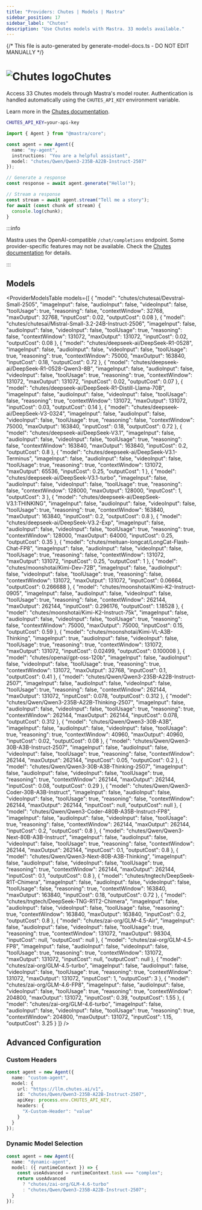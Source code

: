 ```yaml
---
title: "Providers: Chutes | Models | Mastra"
sidebar_position: 17
sidebar_label: "Chutes"
description: "Use Chutes models with Mastra. 33 models available."
---
```


{/* This file is auto-generated by generate-model-docs.ts - DO NOT EDIT MANUALLY */}



# <img src="https://models.dev/logos/chutes.svg" alt="Chutes logo" className="inline w-8 h-8 mr-2 align-middle dark:invert dark:brightness-0 dark:contrast-200" />Chutes

Access 33 Chutes models through Mastra's model router. Authentication is handled automatically using the `CHUTES_API_KEY` environment variable.

Learn more in the [Chutes documentation](https://llm.chutes.ai).

```bash
CHUTES_API_KEY=your-api-key
```

```typescript
import { Agent } from "@mastra/core";

const agent = new Agent({
  name: "my-agent",
  instructions: "You are a helpful assistant",
  model: "chutes/Qwen/Qwen3-235B-A22B-Instruct-2507"
});

// Generate a response
const response = await agent.generate("Hello!");

// Stream a response
const stream = await agent.stream("Tell me a story");
for await (const chunk of stream) {
  console.log(chunk);
}
```

:::info

Mastra uses the OpenAI-compatible `/chat/completions` endpoint. Some provider-specific features may not be available. Check the [Chutes documentation](https://llm.chutes.ai) for details.

:::

## Models

<ProviderModelsTable 
  models={[
  {
    "model": "chutes/chutesai/Devstral-Small-2505",
    "imageInput": false,
    "audioInput": false,
    "videoInput": false,
    "toolUsage": true,
    "reasoning": false,
    "contextWindow": 32768,
    "maxOutput": 32768,
    "inputCost": 0.02,
    "outputCost": 0.08
  },
  {
    "model": "chutes/chutesai/Mistral-Small-3.2-24B-Instruct-2506",
    "imageInput": false,
    "audioInput": false,
    "videoInput": false,
    "toolUsage": true,
    "reasoning": false,
    "contextWindow": 131072,
    "maxOutput": 131072,
    "inputCost": 0.02,
    "outputCost": 0.08
  },
  {
    "model": "chutes/deepseek-ai/DeepSeek-R1-0528",
    "imageInput": false,
    "audioInput": false,
    "videoInput": false,
    "toolUsage": true,
    "reasoning": true,
    "contextWindow": 75000,
    "maxOutput": 163840,
    "inputCost": 0.18,
    "outputCost": 0.72
  },
  {
    "model": "chutes/deepseek-ai/DeepSeek-R1-0528-Qwen3-8B",
    "imageInput": false,
    "audioInput": false,
    "videoInput": false,
    "toolUsage": true,
    "reasoning": true,
    "contextWindow": 131072,
    "maxOutput": 131072,
    "inputCost": 0.02,
    "outputCost": 0.07
  },
  {
    "model": "chutes/deepseek-ai/DeepSeek-R1-Distill-Llama-70B",
    "imageInput": false,
    "audioInput": false,
    "videoInput": false,
    "toolUsage": false,
    "reasoning": true,
    "contextWindow": 131072,
    "maxOutput": 131072,
    "inputCost": 0.03,
    "outputCost": 0.14
  },
  {
    "model": "chutes/deepseek-ai/DeepSeek-V3-0324",
    "imageInput": false,
    "audioInput": false,
    "videoInput": false,
    "toolUsage": true,
    "reasoning": false,
    "contextWindow": 75000,
    "maxOutput": 163840,
    "inputCost": 0.18,
    "outputCost": 0.72
  },
  {
    "model": "chutes/deepseek-ai/DeepSeek-V3.1",
    "imageInput": false,
    "audioInput": false,
    "videoInput": false,
    "toolUsage": true,
    "reasoning": false,
    "contextWindow": 163840,
    "maxOutput": 163840,
    "inputCost": 0.2,
    "outputCost": 0.8
  },
  {
    "model": "chutes/deepseek-ai/DeepSeek-V3.1-Terminus",
    "imageInput": false,
    "audioInput": false,
    "videoInput": false,
    "toolUsage": true,
    "reasoning": true,
    "contextWindow": 131072,
    "maxOutput": 65536,
    "inputCost": 0.25,
    "outputCost": 1
  },
  {
    "model": "chutes/deepseek-ai/DeepSeek-V3.1-turbo",
    "imageInput": false,
    "audioInput": false,
    "videoInput": false,
    "toolUsage": true,
    "reasoning": false,
    "contextWindow": 128000,
    "maxOutput": 128000,
    "inputCost": 1,
    "outputCost": 3
  },
  {
    "model": "chutes/deepseek-ai/DeepSeek-V3.1:THINKING",
    "imageInput": false,
    "audioInput": false,
    "videoInput": false,
    "toolUsage": true,
    "reasoning": true,
    "contextWindow": 163840,
    "maxOutput": 163840,
    "inputCost": 0.2,
    "outputCost": 0.8
  },
  {
    "model": "chutes/deepseek-ai/DeepSeek-V3.2-Exp",
    "imageInput": false,
    "audioInput": false,
    "videoInput": false,
    "toolUsage": true,
    "reasoning": true,
    "contextWindow": 128000,
    "maxOutput": 64000,
    "inputCost": 0.25,
    "outputCost": 0.35
  },
  {
    "model": "chutes/meituan-longcat/LongCat-Flash-Chat-FP8",
    "imageInput": false,
    "audioInput": false,
    "videoInput": false,
    "toolUsage": true,
    "reasoning": false,
    "contextWindow": 131072,
    "maxOutput": 131072,
    "inputCost": 0.25,
    "outputCost": 1
  },
  {
    "model": "chutes/moonshotai/Kimi-Dev-72B",
    "imageInput": false,
    "audioInput": false,
    "videoInput": false,
    "toolUsage": true,
    "reasoning": false,
    "contextWindow": 131072,
    "maxOutput": 131072,
    "inputCost": 0.06664,
    "outputCost": 0.266688
  },
  {
    "model": "chutes/moonshotai/Kimi-K2-Instruct-0905",
    "imageInput": false,
    "audioInput": false,
    "videoInput": false,
    "toolUsage": true,
    "reasoning": false,
    "contextWindow": 262144,
    "maxOutput": 262144,
    "inputCost": 0.296176,
    "outputCost": 1.18528
  },
  {
    "model": "chutes/moonshotai/Kimi-K2-Instruct-75k",
    "imageInput": false,
    "audioInput": false,
    "videoInput": false,
    "toolUsage": true,
    "reasoning": false,
    "contextWindow": 75000,
    "maxOutput": 75000,
    "inputCost": 0.15,
    "outputCost": 0.59
  },
  {
    "model": "chutes/moonshotai/Kimi-VL-A3B-Thinking",
    "imageInput": true,
    "audioInput": false,
    "videoInput": false,
    "toolUsage": true,
    "reasoning": true,
    "contextWindow": 131072,
    "maxOutput": 131072,
    "inputCost": 0.02499,
    "outputCost": 0.100008
  },
  {
    "model": "chutes/openai/gpt-oss-120b",
    "imageInput": false,
    "audioInput": false,
    "videoInput": false,
    "toolUsage": true,
    "reasoning": true,
    "contextWindow": 131072,
    "maxOutput": 32768,
    "inputCost": 0.1,
    "outputCost": 0.41
  },
  {
    "model": "chutes/Qwen/Qwen3-235B-A22B-Instruct-2507",
    "imageInput": false,
    "audioInput": false,
    "videoInput": false,
    "toolUsage": true,
    "reasoning": false,
    "contextWindow": 262144,
    "maxOutput": 131072,
    "inputCost": 0.078,
    "outputCost": 0.312
  },
  {
    "model": "chutes/Qwen/Qwen3-235B-A22B-Thinking-2507",
    "imageInput": false,
    "audioInput": false,
    "videoInput": false,
    "toolUsage": true,
    "reasoning": true,
    "contextWindow": 262144,
    "maxOutput": 262144,
    "inputCost": 0.078,
    "outputCost": 0.312
  },
  {
    "model": "chutes/Qwen/Qwen3-30B-A3B",
    "imageInput": false,
    "audioInput": false,
    "videoInput": false,
    "toolUsage": true,
    "reasoning": true,
    "contextWindow": 40960,
    "maxOutput": 40960,
    "inputCost": 0.02,
    "outputCost": 0.08
  },
  {
    "model": "chutes/Qwen/Qwen3-30B-A3B-Instruct-2507",
    "imageInput": false,
    "audioInput": false,
    "videoInput": false,
    "toolUsage": true,
    "reasoning": false,
    "contextWindow": 262144,
    "maxOutput": 262144,
    "inputCost": 0.05,
    "outputCost": 0.2
  },
  {
    "model": "chutes/Qwen/Qwen3-30B-A3B-Thinking-2507",
    "imageInput": false,
    "audioInput": false,
    "videoInput": false,
    "toolUsage": true,
    "reasoning": true,
    "contextWindow": 262144,
    "maxOutput": 262144,
    "inputCost": 0.08,
    "outputCost": 0.29
  },
  {
    "model": "chutes/Qwen/Qwen3-Coder-30B-A3B-Instruct",
    "imageInput": false,
    "audioInput": false,
    "videoInput": false,
    "toolUsage": true,
    "reasoning": false,
    "contextWindow": 262144,
    "maxOutput": 262144,
    "inputCost": null,
    "outputCost": null
  },
  {
    "model": "chutes/Qwen/Qwen3-Coder-480B-A35B-Instruct-FP8",
    "imageInput": false,
    "audioInput": false,
    "videoInput": false,
    "toolUsage": true,
    "reasoning": false,
    "contextWindow": 262144,
    "maxOutput": 262144,
    "inputCost": 0.2,
    "outputCost": 0.8
  },
  {
    "model": "chutes/Qwen/Qwen3-Next-80B-A3B-Instruct",
    "imageInput": false,
    "audioInput": false,
    "videoInput": false,
    "toolUsage": true,
    "reasoning": false,
    "contextWindow": 262144,
    "maxOutput": 262144,
    "inputCost": 0.1,
    "outputCost": 0.8
  },
  {
    "model": "chutes/Qwen/Qwen3-Next-80B-A3B-Thinking",
    "imageInput": false,
    "audioInput": false,
    "videoInput": false,
    "toolUsage": true,
    "reasoning": true,
    "contextWindow": 262144,
    "maxOutput": 262144,
    "inputCost": 0.1,
    "outputCost": 0.8
  },
  {
    "model": "chutes/tngtech/DeepSeek-R1T-Chimera",
    "imageInput": false,
    "audioInput": false,
    "videoInput": false,
    "toolUsage": false,
    "reasoning": true,
    "contextWindow": 163840,
    "maxOutput": 163840,
    "inputCost": 0.18,
    "outputCost": 0.72
  },
  {
    "model": "chutes/tngtech/DeepSeek-TNG-R1T2-Chimera",
    "imageInput": false,
    "audioInput": false,
    "videoInput": false,
    "toolUsage": false,
    "reasoning": true,
    "contextWindow": 163840,
    "maxOutput": 163840,
    "inputCost": 0.2,
    "outputCost": 0.8
  },
  {
    "model": "chutes/zai-org/GLM-4.5-Air",
    "imageInput": false,
    "audioInput": false,
    "videoInput": false,
    "toolUsage": true,
    "reasoning": true,
    "contextWindow": 131072,
    "maxOutput": 98304,
    "inputCost": null,
    "outputCost": null
  },
  {
    "model": "chutes/zai-org/GLM-4.5-FP8",
    "imageInput": false,
    "audioInput": false,
    "videoInput": false,
    "toolUsage": true,
    "reasoning": true,
    "contextWindow": 131072,
    "maxOutput": 131072,
    "inputCost": null,
    "outputCost": null
  },
  {
    "model": "chutes/zai-org/GLM-4.5-turbo",
    "imageInput": false,
    "audioInput": false,
    "videoInput": false,
    "toolUsage": true,
    "reasoning": true,
    "contextWindow": 131072,
    "maxOutput": 131072,
    "inputCost": 1,
    "outputCost": 3
  },
  {
    "model": "chutes/zai-org/GLM-4.6-FP8",
    "imageInput": false,
    "audioInput": false,
    "videoInput": false,
    "toolUsage": true,
    "reasoning": true,
    "contextWindow": 204800,
    "maxOutput": 131072,
    "inputCost": 0.39,
    "outputCost": 1.55
  },
  {
    "model": "chutes/zai-org/GLM-4.6-turbo",
    "imageInput": false,
    "audioInput": false,
    "videoInput": false,
    "toolUsage": true,
    "reasoning": true,
    "contextWindow": 204800,
    "maxOutput": 131072,
    "inputCost": 1.15,
    "outputCost": 3.25
  }
]}
/>

## Advanced Configuration

### Custom Headers

```typescript
const agent = new Agent({
  name: "custom-agent",
  model: {
    url: "https://llm.chutes.ai/v1",
    id: "chutes/Qwen/Qwen3-235B-A22B-Instruct-2507",
    apiKey: process.env.CHUTES_API_KEY,
    headers: {
      "X-Custom-Header": "value"
    }
  }
});
```

### Dynamic Model Selection

```typescript
const agent = new Agent({
  name: "dynamic-agent",
  model: ({ runtimeContext }) => {
    const useAdvanced = runtimeContext.task === "complex";
    return useAdvanced 
      ? "chutes/zai-org/GLM-4.6-turbo"
      : "chutes/Qwen/Qwen3-235B-A22B-Instruct-2507";
  }
});
```


